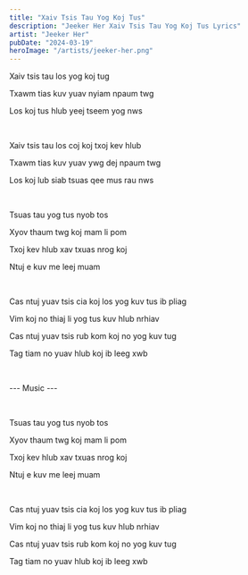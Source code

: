 ```yaml
---
title: "Xaiv Tsis Tau Yog Koj Tus"
description: "Jeeker Her Xaiv Tsis Tau Yog Koj Tus Lyrics"
artist: "Jeeker Her"
pubDate: "2024-03-19"
heroImage: "/artists/jeeker-her.png"
---
```


Xaiv tsis tau los yog koj tug

Txawm tias kuv yuav nyiam npaum twg

Los koj tus hlub yeej tseem yog nws

<br />

Xaiv tsis tau los coj koj txoj kev hlub

Txawm tias kuv yuav ywg dej npaum twg

Los koj lub siab tsuas qee mus rau nws

<br />

Tsuas tau yog tus nyob tos

Xyov thaum twg koj mam li pom

Txoj kev hlub xav txuas nrog koj

Ntuj e kuv me leej muam

<br />

Cas ntuj yuav tsis cia koj los yog kuv tus ib pliag

Vim koj no thiaj li yog tus kuv hlub nrhiav

Cas ntuj yuav tsis rub kom koj no yog kuv tug

Tag tiam no yuav hlub koj ib leeg xwb

<br />

--- Music ---

<br />

Tsuas tau yog tus nyob tos

Xyov thaum twg koj mam li pom

Txoj kev hlub xav txuas nrog koj

Ntuj e kuv me leej muam

<br />

Cas ntuj yuav tsis cia koj los yog kuv tus ib pliag

Vim koj no thiaj li yog tus kuv hlub nrhiav

Cas ntuj yuav tsis rub kom koj no yog kuv tug

Tag tiam no yuav hlub koj ib leeg xwb
